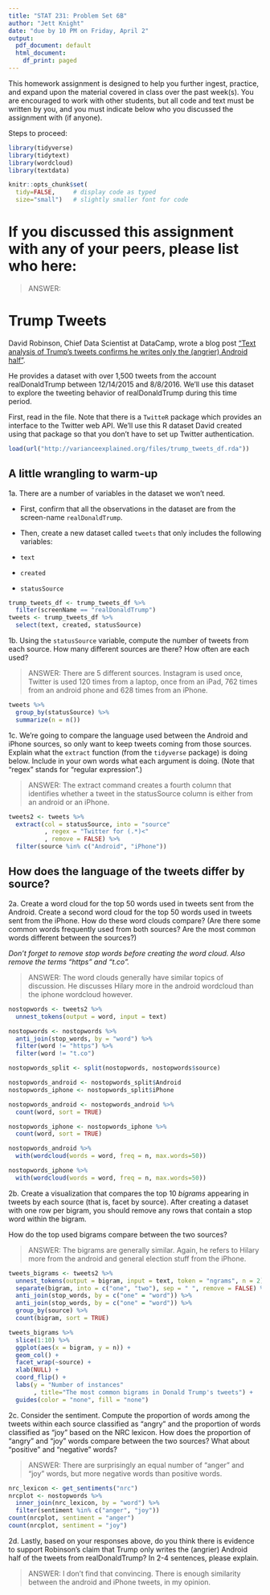 ```yaml
---
title: "STAT 231: Problem Set 6B"
author: "Jett Knight"
date: "due by 10 PM on Friday, April 2"
output:
  pdf_document: default
  html_document:
    df_print: paged
---
```


This homework assignment is designed to help you further ingest, practice, and expand upon the material covered in class over the past week(s).  You are encouraged to work with other students, but all code and text must be written by you, and you must indicate below who you discussed the assignment with (if anyone).  

Steps to proceed:

\begin{enumerate}
\item In RStudio, go to File > Open Project, navigate to the folder with the course-content repo, select the course-content project (course-content.Rproj), and click "Open" 
\item Pull the course-content repo (e.g. using the blue-ish down arrow in the Git tab in upper right window)
\item Copy ps6B.Rmd from the course repo to your repo (see page 6 of the GitHub Classroom Guide for Stat231 if needed)
\item Close the course-content repo project in RStudio
\item Open YOUR repo project in RStudio
\item In the ps6B.Rmd file in YOUR repo, replace "YOUR NAME HERE" with your name
\item Add in your responses, committing and pushing to YOUR repo in appropriate places along the way
\item Run "Knit PDF" 
\item Upload the pdf to Gradescope.  Don't forget to select which of your pages are associated with each problem.  \textit{You will not get credit for work on unassigned pages (e.g., if you only selected the first page but your solution spans two pages, you would lose points for any part on the second page that the grader can't see).} 
\end{enumerate}

```r
library(tidyverse)
library(tidytext)
library(wordcloud)
library(textdata)

knitr::opts_chunk$set(
  tidy=FALSE,     # display code as typed
  size="small")   # slightly smaller font for code
```


\newpage 
# If you discussed this assignment with any of your peers, please list who here:

> ANSWER:

\newpage
# Trump Tweets

David Robinson, Chief Data Scientist at DataCamp, wrote a blog post ["Text analysis of Trump's tweets confirms he writes only the (angrier) Android half"](http://varianceexplained.org/r/trump-tweets/).

He provides a dataset with over 1,500 tweets from the account realDonaldTrump between 12/14/2015 and 8/8/2016.  We'll use this dataset to explore the tweeting behavior of realDonaldTrump during this time period.

First, read in the file. Note that there is a `TwitteR` package which provides an interface to the Twitter web API.  We'll use this R dataset David created using that package so that you don't have to set up Twitter authentication.  

```r
load(url("http://varianceexplained.org/files/trump_tweets_df.rda"))
```

## A little wrangling to warm-up

1a.  There are a number of variables in the dataset we won't need.  

- First, confirm that all the observations in the dataset are from the screen-name `realDonaldTrump`.  

- Then, create a new dataset called `tweets` that only includes the following variables:

- `text`
- `created`
- `statusSource`

```r
trump_tweets_df <- trump_tweets_df %>%
  filter(screenName == "realDonaldTrump")
tweets <- trump_tweets_df %>%
  select(text, created, statusSource)
```

\newpage
1b. Using the `statusSource` variable, compute the number of tweets from each source.  How many different sources are there?  How often are each used?

> ANSWER:  There are 5 different sources. Instagram is used once, Twitter is used 120 times from a laptop, once from an iPad, 762 times from an android phone and 628 times from an iPhone.

```r
tweets %>%
  group_by(statusSource) %>%
  summarize(n = n())
```

\newpage
1c. We're going to compare the language used between the Android and iPhone sources, so only want to keep tweets coming from those sources.  Explain what the `extract` function (from the `tidyverse` package) is doing below.  Include in your own words what each argument is doing.  (Note that "regex" stands for "regular expression".)

> ANSWER: The extract command creates a fourth column that identifies whether a tweet in the statusSource column is either from an android or an iPhone.

```r
tweets2 <- tweets %>%
  extract(col = statusSource, into = "source"
          , regex = "Twitter for (.*)<"
          , remove = FALSE) %>%
  filter(source %in% c("Android", "iPhone"))
```


\newpage
## How does the language of the tweets differ by source?  

2a. Create a word cloud for the top 50 words used in tweets sent from the Android.  Create a second word cloud for the top 50 words used in tweets sent from the iPhone.  How do these word clouds compare?  (Are there some common words frequently used from both sources? Are the most common words different between the sources?)

*Don't forget to remove stop words before creating the word cloud.  Also remove the terms "https" and "t.co".*

> ANSWER:  The word clouds generally have similar topics of discussion. He discusses Hilary more in the android wordcloud than the iphone wordcloud however.

```r
nostopwords <- tweets2 %>%
  unnest_tokens(output = word, input = text)

nostopwords <- nostopwords %>%
  anti_join(stop_words, by = "word") %>%
  filter(word != "https") %>%
  filter(word != "t.co")

nostopwords_split <- split(nostopwords, nostopwords$source)

nostopwords_android <- nostopwords_split$Android
nostopwords_iphone <- nostopwords_split$iPhone

nostopwords_android <- nostopwords_android %>%
  count(word, sort = TRUE)

nostopwords_iphone <- nostopwords_iphone %>%
  count(word, sort = TRUE)

nostopwords_android %>%
  with(wordcloud(words = word, freq = n, max.words=50))

nostopwords_iphone %>%
  with(wordcloud(words = word, freq = n, max.words=50))
```

\newpage
2b. Create a visualization that compares the top 10 *bigrams* appearing in tweets by each source (that is, facet by source).  After creating a dataset with one row per bigram, you should remove any rows that contain a stop word within the bigram.  

How do the top used bigrams compare between the two sources?

> ANSWER:  The bigrams are generally similar. Again, he refers to Hilary more from the android and general election stuff from the iPhone.

```r
tweets_bigrams <- tweets2 %>%
  unnest_tokens(output = bigram, input = text, token = "ngrams", n = 2) %>%
  separate(bigram, into = c("one", "two"), sep = " ", remove = FALSE) %>%
  anti_join(stop_words, by = c("one" = "word")) %>%
  anti_join(stop_words, by = c("one" = "word")) %>%
  group_by(source) %>%
  count(bigram, sort = TRUE)
```

```r
tweets_bigrams %>%
  slice(1:10) %>%
  ggplot(aes(x = bigram, y = n)) +
  geom_col() +
  facet_wrap(~source) +
  xlab(NULL) +
  coord_flip() +
  labs(y = "Number of instances"
       , title="The most common bigrams in Donald Trump's tweets") +
  guides(color = "none", fill = "none")
```

\newpage
2c. Consider the sentiment.  Compute the proportion of words among the tweets within each source classified as "angry" and the proportion of words classified as "joy"  based on the NRC lexicon.  How does the proportion of "angry" and "joy" words compare between the two sources?  What about "positive" and "negative" words?  

> ANSWER: There are surprisingly an equal number of "anger" and "joy" words, but more negative words than positive words.

```r
nrc_lexicon <- get_sentiments("nrc")
nrcplot <- nostopwords %>%
  inner_join(nrc_lexicon, by = "word") %>%
  filter(sentiment %in% c("anger", "joy"))
count(nrcplot, sentiment = "anger")
count(nrcplot, sentiment = "joy")
```


\newpage
2d. Lastly, based on your responses above, do you think there is evidence to support Robinson's claim that Trump only writes the (angrier) Android half of the tweets from realDonaldTrump?  In 2-4 sentences, please explain.

> ANSWER: I don't find that convincing. There is enough similarity between the android and iPhone tweets, in my opinion.

